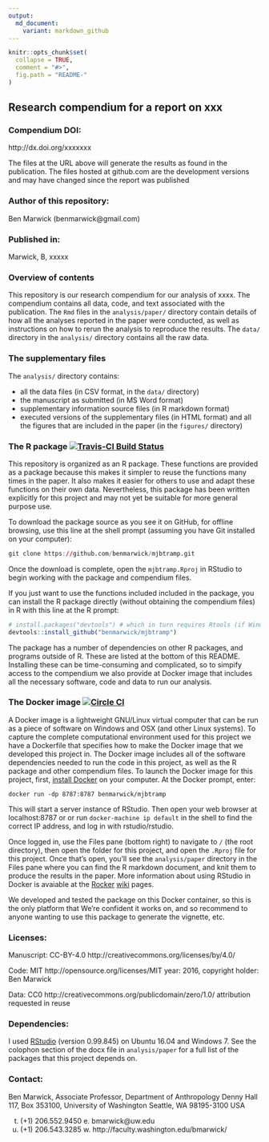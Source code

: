 ```yaml
---
output:
  md_document:
    variant: markdown_github
---
```


<!-- README.md is generated from README.Rmd. Please edit that file -->

```r
knitr::opts_chunk$set(
  collapse = TRUE,
  comment = "#>",
  fig.path = "README-"
)
```
## Research compendium for a report on xxx

### Compendium DOI: 
 
http://dx.doi.org/xxxxxxx

The files at the URL above will generate the results as found in the publication. The files hosted at github.com are the development versions and may have changed since the report was published

### Author of this repository:

Ben Marwick (benmarwick@gmail.com)

### Published in: 

Marwick, B,  xxxxx 

### Overview of contents

This repository is our research compendium for our analysis of xxxx. The compendium contains all data, code, and text associated with the publication. The `Rmd` files in the `analysis/paper/` directory contain details of how all the analyses reported in the paper were conducted, as well as instructions on how to rerun the analysis to reproduce the results. The `data/` directory in the `analysis/` directory contains all the raw data. 

### The supplementary files

The `analysis/` directory contains:

- all the data files (in CSV format, in the `data/` directory)    
- the manuscript as submitted (in MS Word format)    
- supplementary information source files (in R markdown format)
- executed versions of the supplementary files (in HTML format) and all the figures that are included in the paper (in the `figures/` directory)

### The R package [![Travis-CI Build Status](https://travis-ci.org/benmarwick/mjbtramp.png?branch=master)](https://travis-ci.org/benmarwick/mjbtramp)

This repository is organized as an R package. These functions are provided as a package because this makes it simpler to reuse the functions many times in the paper. It also makes it easier for others to use and adapt these functions on their own data. Nevertheless, this package has been written explicitly for this project and may not yet be suitable for more general purpose use. 

To download the package source as you see it on GitHub, for offline browsing, use this line at the shell prompt (assuming you have Git installed on your computer):

```r
git clone https://github.com/benmarwick/mjbtramp.git
```

Once the download is complete, open the `mjbtramp.Rproj` in RStudio to begin working with the package and compendium files. 

If you just want to use the functions included included in the package, you can install the R package directly (without obtaining the compendium files) in R with this line at the R prompt:

```r
# install.packages("devtools") # which in turn requires Rtools (if Windows) or Xcode (if OSX)
devtools::install_github("benmarwick/mjbtramp")
```

The package has a number of dependencies on other R packages, and programs outside of R. These are listed at the bottom of this README. Installing these can be time-consuming and complicated, so to simpify access to the compendium we also provide at Docker image that includes all the necessary software, code and data to run our analysis. 

### The Docker image [![Circle CI](https://circleci.com/gh/benmarwick/mjbtramp.svg?style=shield&circle-token=:circle-token)](https://circleci.com/gh/benmarwick/mjbtramp)

A Docker image is a lightweight GNU/Linux virtual computer that can be run as a piece of software on Windows and OSX (and other Linux systems). To capture the complete computational environment used for this project we have a Dockerfile that specifies how to make the Docker image that we developed this project in. The Docker image includes all of the software dependencies needed to run the code in this project, as well as the R package and other compendium files. To launch the Docker image for this project, first, [install Docker](https://docs.docker.com/installation/) on your computer. At the Docker prompt, enter:

    docker run -dp 8787:8787 benmarwick/mjbtramp

This will start a server instance of RStudio. Then open your web browser at localhost:8787 or or run `docker-machine ip default` in the shell to find the correct IP address, and log in with rstudio/rstudio.

Once logged in, use the Files pane (bottom right) to navigate to `/` (the root directory), then open the folder for this project, and open the `.Rproj` file for this project. Once that's open, you'll see the `analysis/paper` directory in the Files pane where you can find the R markdown document, and knit them to produce the results in the paper. More information about using RStudio in Docker is avaiable at the [Rocker](https://github.com/rocker-org) [wiki](https://github.com/rocker-org/rocker/wiki/Using-the-RStudio-image) pages.
 
We developed and tested the package on this Docker container, so this is the only platform that We're confident it works on, and so recommend to anyone wanting to use this package to generate the vignette, etc. 

### Licenses:

Manuscript:  CC-BY-4.0 http://creativecommons.org/licenses/by/4.0/

Code: MIT http://opensource.org/licenses/MIT year: 2016, copyright holder: Ben Marwick

Data: CC0 http://creativecommons.org/publicdomain/zero/1.0/ attribution requested in reuse

### Dependencies:

I used [RStudio](http://www.rstudio.com/products/rstudio/) (version 0.99.845) on Ubuntu 16.04 and Windows 7. See the colophon section of the docx file in `analysis/paper` for a full list of the packages that this project depends on. 


### Contact: 

Ben Marwick, Associate Professor, Department of Anthropology
Denny Hall 117, Box 353100, University of Washington
Seattle, WA 98195-3100 USA

t. (+1) 206.552.9450   e. bmarwick@uw.edu
f. (+1) 206.543.3285   w. http://faculty.washington.edu/bmarwick/ 
